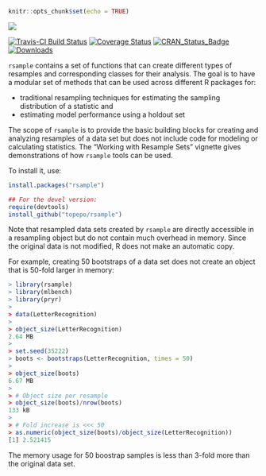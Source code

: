 ```r
knitr::opts_chunk$set(echo = TRUE)
```


<img src="rsample_hex_thumb.png" align="center" />

[![Travis-CI Build Status](https://travis-ci.org/topepo/rsample.svg?branch=master)](https://travis-ci.org/topepo/rsample)
[![Coverage Status](https://img.shields.io/codecov/c/github/topepo/rsample/master.svg)](https://codecov.io/github/topepo/rsample?branch=master)
[![CRAN_Status_Badge](http://www.r-pkg.org/badges/version/rsample)](http://cran.r-project.org/web/packages/rsample)
[![Downloads](http://cranlogs.r-pkg.org/badges/rsample)](http://cran.rstudio.com/package=rsample)

`rsample` contains a set of functions that can create different types of resamples and corresponding classes for their analysis. 
The goal is to have a modular set of methods that can be used across different R packages for:
 
 * traditional resampling techniques for estimating the sampling distribution of a statistic and
 * estimating model performance using a holdout set
 
The scope of `rsample` is to provide the basic building blocks for creating and analyzing resamples of a data set but does not include code for modeling or calculating statistics. The "Working with Resample Sets" vignette gives demonstrations of how `rsample` tools can be used.  

To install it, use:
```r
install.packages("rsample")

## For the devel version:
require(devtools)
install_github("topepo/rsample")
```

Note that resampled data sets created by `rsample` are directly accessible in a resampling object but do not contain much overhead in memory. Since the original data is not modified, R does not make an automatic copy. 
 
For example, creating 50 bootstraps of a data set does not create an object that is 50-fold larger in memory:

```r
> library(rsample)
> library(mlbench)
> library(pryr)
> 
> data(LetterRecognition)
> 
> object_size(LetterRecognition)
2.64 MB
> 
> set.seed(35222)
> boots <- bootstraps(LetterRecognition, times = 50)
> 
> object_size(boots)
6.67 MB
> 
> # Object size per resample
> object_size(boots)/nrow(boots)
133 kB
> 
> # Fold increase is <<< 50
> as.numeric(object_size(boots)/object_size(LetterRecognition))
[1] 2.521415
```

The memory usage for 50 boostrap samples is less than 3-fold more than the original data set. 

